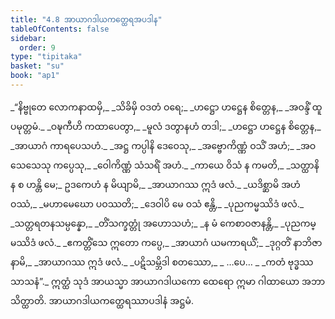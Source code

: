```yaml
---
title: "4.8 အာယာဂဒါယကတ္ထေရအပဒါန"
tableOfContents: false
sidebar:
  order: 9
type: "tipitaka"
basket: "su"
book: "ap1"
---
```



<DynamicBreadcrumb />

<Division number="94" book="ap1">

<Paragraph number="1180" type="verses" book="ap1">
_“နိဗ္ဗုတေ လောကနာထမှိ,_  
_သိခိမှိ ဝဒတံ ဝရေ;_  
_ဟဋ္ဌော ဟဋ္ဌေန စိတ္တေန,_  
_အဝန္ဒိံ ထူပမုတ္တမံ._  

</Paragraph>

</Division>
<Division number="95" book="ap1">

<Paragraph number="1181" type="verses" book="ap1">
_ဝဍ္ဎကီဟိ ကထာပေတွာ,_  
_မူလံ ဒတွာနဟံ တဒါ;_  
_ဟဋ္ဌော ဟဋ္ဌေန စိတ္တေန,_  
_အာယာဂံ ကာရပေသဟံ._  

</Paragraph>

</Division>
<Division number="96" book="ap1">

<Paragraph number="1182" type="verses" book="ap1">
_အဋ္ဌ ကပ္ပါနိ ဒေဝေသု,_  
_အဗ္ဗောကိဏ္ဏံ ဝသိံ အဟံ;_  
_အဝသေသေသု ကပ္ပေသု,_  
_ဝေါကိဏ္ဏံ သံသရိံ အဟံ._  

</Paragraph>

</Division>
<Division number="97" book="ap1">

<Paragraph number="1183" type="verses" book="ap1">
_ကာယေ ဝိသံ န ကမတိ,_  
_သတ္ထာနိ န စ ဟန္တိ မေ;_  
ဥဒကေဟံ န မိယျာမိ,_  
_အာယာဂဿ ဣဒံ ဖလံ._  

</Paragraph>

</Division>
<Division number="98" book="ap1">

<Paragraph number="1184" type="verses" book="ap1">
_ယဒိစ္ဆာမိ အဟံ ဝဿံ,_  
_မဟာမေဃော ပဝဿတိ;_  
_ဒေဝါပိ မေ ဝသံ ဧန္တိ,_  
_ပုညကမ္မဿိဒံ ဖလံ._  

</Paragraph>

</Division>
<Division number="99" book="ap1">

<Paragraph number="1185" type="verses" book="ap1">
_သတ္တရတနသမ္ပန္နော,_  
_တိံသက္ခတ္တုံ အဟောသဟံ;_  
_န မံ ကေစာဝဇာနန္တိ,_  
_ပုညကမ္မဿိဒံ ဖလံ._  

</Paragraph>

</Division>
<Division number="100" book="ap1">

<Paragraph number="1186" type="verses" book="ap1">
_ဧကတ္တိံသေ ဣတော ကပ္ပေ,_  
_အာယာဂံ ယမကာရယိံ;_  
_ဒုဂ္ဂတိံ နာဘိဇာနာမိ,_  
_အာယာဂဿ ဣဒံ ဖလံ._  

</Paragraph>

</Division>
<Division number="101" book="ap1">

<Paragraph number="1187" type="verses" book="ap1">
_ပဋိသမ္ဘိဒါ စတဿော,_  
_ …ပေ… _  
_ကတံ ဗုဒ္ဓဿ သာသနံ”._  

</Paragraph>

<Paragraph number="1188" book="ap1">
ဣတ္ထံ သုဒံ အာယသ္မာ အာယာဂဒါယကော ထေရော ဣမာ ဂါထာယော အဘာသိတ္ထာတိ.

</Paragraph>
</Division>

<Paragraph number="1189" type="center" book="ap1">
အာယာဂဒါယကတ္ထေရဿာပဒါနံ အဋ္ဌမံ.
</Paragraph>